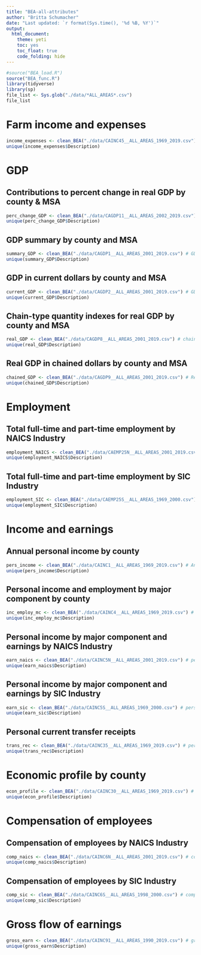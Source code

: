 ```yaml
---
title: "BEA-all-attributes"
author: "Britta Schumacher"
date: "Last updated: `r format(Sys.time(), '%d %B, %Y')`"
output: 
  html_document:
    theme: yeti
    toc: yes
    toc_float: true
    code_folding: hide
---
```


```r
#source("BEA_load.R")
source("BEA_func.R")
library(tidyverse)
library(sp)
file_list <- Sys.glob("./data/*ALL_AREAS*.csv")
file_list

```

# Farm income and expenses

```r
income_expenses <- clean_BEA("./data/CAINC45__ALL_AREAS_1969_2019.csv") # farm income and expenses
unique(income_expenses$Description)
```

# GDP

## Contributions to percent change in real GDP by county & MSA

```r
perc_change_GDP <- clean_BEA("./data/CAGDP11__ALL_AREAS_2002_2019.csv") # contributions to percent change in real GDP by county & MSA
unique(perc_change_GDP$Description)
```

## GDP summary by county and MSA 

```r
summary_GDP <- clean_BEA("./data/CAGDP1__ALL_AREAS_2001_2019.csv") # GDP summary by county and MSA
unique(summary_GDP$Description)
```

## GDP in current dollars by county and MSA

```r
current_GDP <- clean_BEA("./data/CAGDP2__ALL_AREAS_2001_2019.csv") # GDP in current dollars by county and MSA
unique(current_GDP$Description)
```

## Chain-type quantity indexes for real GDP by county and MSA

```r
real_GDP <- clean_BEA("./data/CAGDP8__ALL_AREAS_2001_2019.csv") # chain-type quantity indxes for real GDP by county and MSA
unique(real_GDP$Description)
```

## Real GDP in chained dollars by county and MSA

```r
chained_GDP <- clean_BEA("./data/CAGDP9__ALL_AREAS_2001_2019.csv") # Real GDP in chained dollars by county and MSA
unique(chained_GDP$Description)
```

# Employment

## Total full-time and part-time employment by NAICS Industry

```r
employment_NAICS <- clean_BEA("./data/CAEMP25N__ALL_AREAS_2001_2019.csv") # total full-time and part-time employment by NAICS Industry
unique(employment_NAICS$Description)

```

## Total full-time and part-time employment by SIC Industry

```r
employment_SIC <- clean_BEA("./data/CAEMP25S__ALL_AREAS_1969_2000.csv") # total full-time and part-time employment by SIC Industry
unique(employment_SIC$Description)
```

# Income and earnings

## Annual personal income by county

```r
pers_income <- clean_BEA("./data/CAINC1__ALL_AREAS_1969_2019.csv") # Annual personal income by county
unique(pers_income$Description)
```

## Personal income and employment by major component by county

```r
inc_employ_mc <- clean_BEA("./data/CAINC4__ALL_AREAS_1969_2019.csv") # personal income and employment by major component by county
unique(inc_employ_mc$Description)
```

## Personal income by major component and earnings by NAICS Industry

```r
earn_naics <- clean_BEA("./data/CAINC5N__ALL_AREAS_2001_2019.csv") # personal income by major component and earnings by NAICS Industry
unique(earn_naics$Description)
```

## Personal income by major component and earnings by SIC Industry

```r
earn_sic <- clean_BEA("./data/CAINC5S__ALL_AREAS_1969_2000.csv") # personal income by major component and earnings by SIC Industry
unique(earn_sic$Description)
```

## Personal current transfer receipts

```r
trans_rec <- clean_BEA("./data/CAINC35__ALL_AREAS_1969_2019.csv") # personal current transfer receipts
unique(trans_rec$Description)
```

# Economic profile by county

```r
econ_profile <- clean_BEA("./data/CAINC30__ALL_AREAS_1969_2019.csv") # economic profile by county
unique(econ_profile$Description)
```

# Compensation of employees

## Compensation of employees by NAICS Industry

```r
comp_naics <- clean_BEA("./data/CAINC6N__ALL_AREAS_2001_2019.csv") # compensation of employees by NAICS Industry
unique(comp_naics$Description)
```

## Compensation of employees by SIC Industry

```r
comp_sic <- clean_BEA("./data/CAINC6S__ALL_AREAS_1998_2000.csv") # compensation of employees by SIC Industry
unique(comp_sic$Description)
```

# Gross flow of earnings

```r
gross_earn <- clean_BEA("./data/CAINC91__ALL_AREAS_1990_2019.csv") # gross flow of earnings
unique(gross_earn$Description)
```
